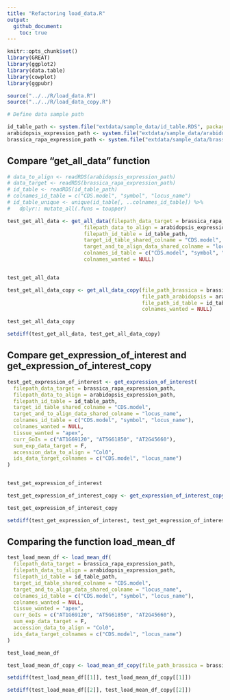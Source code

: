 ```yaml
---
title: "Refactoring load_data.R"
output: 
  github_document:
    toc: true
---
```


```r
knitr::opts_chunk$set()
library(GREAT)
library(ggplot2)
library(data.table)
library(cowplot)
library(ggpubr)

source("../../R/load_data.R")
source("../../R/load_data_copy.R")
```

```r
# Define data sample path 

id_table_path <- system.file("extdata/sample_data/id_table.RDS", package = "GREAT")
arabidopsis_expression_path <- system.file("extdata/sample_data/arabidopsis_expression.RDS", package = "GREAT")
brassica_rapa_expression_path <- system.file("extdata/sample_data/brassica_rapa_expression.RDS", package = "GREAT")
```


## Compare "get_all_data" function

```r
# data_to_align <- readRDS(arabidopsis_expression_path)
# data_target <- readRDS(brassica_rapa_expression_path)
# id_table <- readRDS(id_table_path)
# colnames_id_table = c("CDS.model", "symbol", "locus_name")
# id_table_unique <- unique(id_table[, ..colnames_id_table]) %>% 
#   dplyr:: mutate_all(.funs = toupper) 

test_get_all_data <- get_all_data(filepath_data_target = brassica_rapa_expression_path, 
                         filepath_data_to_align = arabidopsis_expression_path,
                         filepath_id_table = id_table_path,
                         target_id_table_shared_colname = "CDS.model",
                         target_and_to_align_data_shared_colname = "locus_name",
                         colnames_id_table = c("CDS.model", "symbol", "locus_name"),
                         colnames_wanted = NULL)


test_get_all_data
```


```r
test_get_all_data_copy <- get_all_data_copy(file_path_brassica = brassica_rapa_expression_path, 
                                            file_path_arabidopsis = arabidopsis_expression_path, 
                                            file_path_id_table = id_table_path,
                                            colnames_wanted = NULL)

test_get_all_data_copy
```

```r
setdiff(test_get_all_data, test_get_all_data_copy)
```

## Compare get_expression_of_interest and get_expression_of_interest_copy

```r
test_get_expression_of_interest <- get_expression_of_interest(
  filepath_data_target = brassica_rapa_expression_path,
  filepath_data_to_align = arabidopsis_expression_path,
  filepath_id_table = id_table_path,
  target_id_table_shared_colname = "CDS.model",
  target_and_to_align_data_shared_colname = "locus_name",
  colnames_id_table = c("CDS.model", "symbol", "locus_name"),
  colnames_wanted = NULL,
  tissue_wanted = "apex",
  curr_GoIs = c("AT1G69120", "AT5G61850", "AT2G45660"),
  sum_exp_data_target = F, 
  accession_data_to_align = "Col0",
  ids_data_target_colnames = c("CDS.model", "locus_name")
)


test_get_expression_of_interest
```

```r
test_get_expression_of_interest_copy <- get_expression_of_interest_copy(file_path_brassica = brassica_rapa_expression_path, file_path_arabidopsis = arabidopsis_expression_path, file_path_id_table = id_table_path, tissue_wanted = "apex", curr_GoIs =  c("AT1G69120", "AT5G61850", "AT2G45660"), sum_brassicas = F)

test_get_expression_of_interest_copy 
```


```r
setdiff(test_get_expression_of_interest, test_get_expression_of_interest_copy)
```
## Comparing the function load_mean_df

```r
test_load_mean_df <- load_mean_df(
  filepath_data_target = brassica_rapa_expression_path,
  filepath_data_to_align = arabidopsis_expression_path,
  filepath_id_table = id_table_path,
  target_id_table_shared_colname = "CDS.model",
  target_and_to_align_data_shared_colname = "locus_name",
  colnames_id_table = c("CDS.model", "symbol", "locus_name"),
  colnames_wanted = NULL,
  tissue_wanted = "apex",
  curr_GoIs = c("AT1G69120", "AT5G61850", "AT2G45660"),
  sum_exp_data_target = F, 
  accession_data_to_align = "Col0",
  ids_data_target_colnames = c("CDS.model", "locus_name")
)

test_load_mean_df
```


```r
test_load_mean_df_copy <- load_mean_df_copy(file_path_brassica = brassica_rapa_expression_path, file_path_arabidopsis = arabidopsis_expression_path, file_path_id_table = id_table_path, tissue_wanted = "apex", curr_GoIs =  c("AT1G69120", "AT5G61850", "AT2G45660"), sum_brassicas)
```

```r
setdiff(test_load_mean_df[[1]], test_load_mean_df_copy[[1]])
```


```r
setdiff(test_load_mean_df[[2]], test_load_mean_df_copy[[2]])
```
